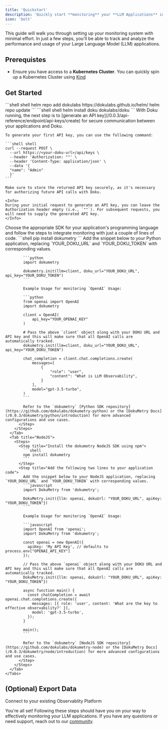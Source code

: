 ```yaml
---
title: 'Quickstart'
description: 'Quickly start **monitoring** your **LLM Applications** in just **two lines** of code'
icon: 'bolt'
---
```


This guide will walk you through setting up your monitoring system with minimal effort. In just a few steps, you'll be able to track and analyze the performance and usage of your Large Language Model (LLM) applications.

## Prerequistes
- Ensure you have access to a **Kubernetes Cluster**. You can quickly spin up a Kubernetes Cluster using [Kind](https://github.com/kubernetes-sigs/kind?tab=readme-ov-file#installation-and-usage)

## Get Started

<Steps>
  <Step title="Install Doku in a Kubernetes Cluster">
    <Steps>
      <Step title="Helm Repo Setup">
      ```shell shell
      helm repo add dokulabs https://dokulabs.github.io/helm/
      helm repo update
      ```
      </Step>
      <Step title="Installing the Helm Chart">
      ```shell shell
      helm install doku dokulabs/doku
      ```
      </Step>
    </Steps>
  </Step>
  <Step title="Generate an API Key">
    With Doku running, the next step is to [generate an API key](/0.0.3/api-reference/endpoint/api-keys/create) for secure communication between your applications and Doku.

    To generate your first API key, you can use the following command:

    ```shell shell
    curl --request POST \
      --url https://<your-doku-url>/api/keys \
      --header 'Authorization: ""' \
      --header 'Content-Type: application/json' \
      --data '{
      "name": "Admin"
      }'
    ```

    Make sure to store the returned API key securely, as it's necessary for authorizing future API calls with Doku.

    <Info>
    During your initial request to generate an API key, you can leave the Authorization header empty (i.e., `""`). For subsequent requests, you will need to supply the generated API key.
    </Info>

  </Step>
  <Step title="Instrument your code">
    Choose the appropriate SDK for your application's programming language and follow the steps to integrate monitoring with just a couple of lines of code.
    <Tabs>
      <Tab title="Python">
        <Steps>
          <Step title="Install the dokumetry Python SDK using pip">
            ```shell
            pip install dokumetry
            ```
          </Step>
          <Step title="Add the following two lines to your application code:">
            Add the snippet below to your Python application, replacing `YOUR_DOKU_URL` and `YOUR_DOKU_TOKEN` with corresponding values.
            
            ```python
            import dokumetry

            dokumetry.init(llm=client, doku_url="YOUR_DOKU_URL", api_key="YOUR_DOKU_TOKEN")
            ```

            Example Usage for monitoring `OpenAI` Usage:

            ```python
            from openai import OpenAI
            import dokumetry

            client = OpenAI(
                api_key="YOUR_OPENAI_KEY"
            )

            # Pass the above `client` object along with your DOKU URL and API key and this will make sure that all OpenAI calls are automatically tracked.
            dokumetry.init(llm=client, doku_url="YOUR_DOKU_URL", api_key="YOUR_DOKU_TOKEN")

            chat_completion = client.chat.completions.create(
                messages=[
                    {
                        "role": "user",
                        "content": "What is LLM Observability",
                    }
                ],
                model="gpt-3.5-turbo",
            )
            ```
            
            Refer to the `dokumetry` [Python SDK repository](https://github.com/dokulabs/dokumetry-python) or the [DokuMetry Docs](/0.0.3/dokumetry/python/introduction) for more advanced configurations and use cases.
          </Step>
        </Steps>
      </Tab>
      <Tab title="NodeJS">
        <Steps>
          <Step title="Install the dokumetry NodeJS SDK using npm">
            ```shell
            npm install dokumetry
            ```
          </Step>
          <Step title="Add the following two lines to your application code">
            Add the snippet below to your NodeJS application, replacing `YOUR_DOKU_URL` and `YOUR_DOKU_TOKEN` with corresponding values.
            ```javascript
            import DokuMetry from 'dokumetry';

            DokuMetry.init({llm: openai, dokuUrl: "YOUR_DOKU_URL", apiKey: "YOUR_DOKU_TOKEN"})
            ```

            Example Usage for monitoring `OpenAI` Usage:

            ```javascript
            import OpenAI from 'openai';
            import DokuMetry from 'dokumetry';

            const openai = new OpenAI({
              apiKey: 'My API Key', // defaults to process.env["OPENAI_API_KEY"]
            });

            // Pass the above `openai` object along with your DOKU URL and API key and this will make sure that all OpenAI calls are automatically tracked.
            DokuMetry.init({llm: openai, dokuUrl: "YOUR_DOKU_URL", apiKey: "YOUR_DOKU_TOKEN"})

            async function main() {
              const chatCompletion = await openai.chat.completions.create({
                messages: [{ role: 'user', content: 'What are the key to effective observability?' }],
                model: 'gpt-3.5-turbo',
              });
            }

            main();
            ```

            Refer to the `dokumetry` [NodeJS SDK repository](https://github.com/dokulabs/dokumetry-node) or the [DokuMetry Docs](/0.0.3/dokumetry/node/introduction) for more advanced configurations and use cases.
          </Step>
        </Steps>
      </Tab>
    </Tabs>
  </Step>
</Steps>

## (Optional) Export Data
<Card title="Connections" href="/0.0.3/connections/intro" icon='connectdevelop'>
Connect to your existing Observablity Platform
</Card>

You're all set! Following these steps should have you on your way to effectively monitoring your LLM applications. If you have any questions or need support, reach out to our [community](https://join.slack.com/t/doku-0tq5728/shared_invite/zt-2a9aql9xx-FN5EIZ2DtZ~XtJoYdxUDtA).